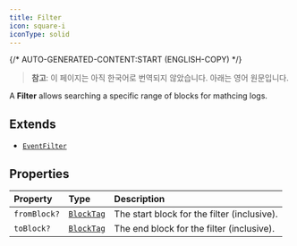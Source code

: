 ```yaml
---
title: Filter
icon: square-i
iconType: solid
---
```


{/* AUTO-GENERATED-CONTENT:START (ENGLISH-COPY) */}

> **참고**: 이 페이지는 아직 한국어로 번역되지 않았습니다. 아래는 영어 원문입니다.

A **Filter** allows searching a specific range of blocks for mathcing logs.

## Extends

- [`EventFilter`](/ko/sdk/content/interfaces/EventFilter)

## Properties

| Property | Type | Description |
| :------ | :------ | :------ |
| `fromBlock?` | [`BlockTag`](/ko/sdk/content/type-aliases/BlockTag) | The start block for the filter (inclusive). |
| `toBlock?` | [`BlockTag`](/ko/sdk/content/type-aliases/BlockTag) | The end block for the filter (inclusive). |
